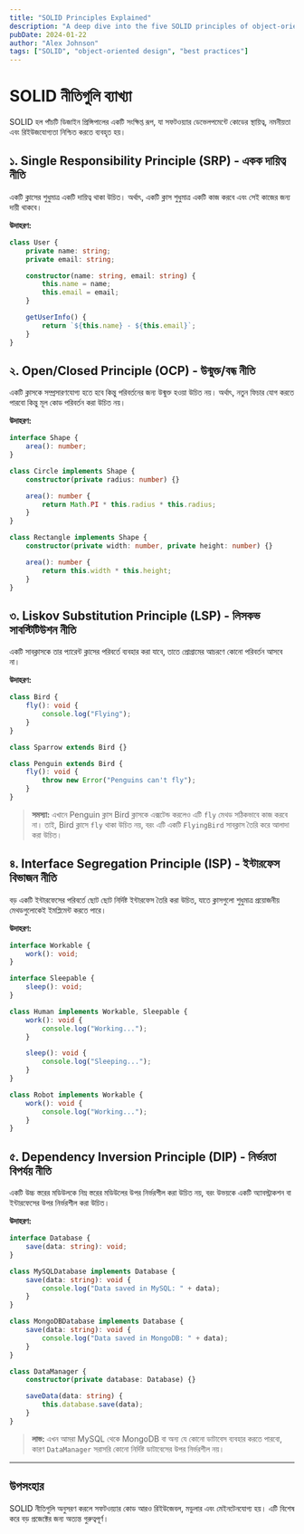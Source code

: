 ```yaml
---
title: "SOLID Principles Explained"
description: "A deep dive into the five SOLID principles of object-oriented design"
pubDate: 2024-01-22
author: "Alex Johnson"
tags: ["SOLID", "object-oriented design", "best practices"]
---
```

# SOLID নীতিগুলি ব্যাখ্যা

SOLID হল পাঁচটি ডিজাইন প্রিন্সিপালের একটি সংক্ষিপ্ত রূপ, যা সফটওয়্যার ডেভেলপমেন্টে কোডের স্থায়িত্ব, নমনীয়তা এবং রিইউজযোগ্যতা নিশ্চিত করতে ব্যবহৃত হয়।

## ১. Single Responsibility Principle (SRP) - একক দায়িত্ব নীতি
একটি ক্লাসের শুধুমাত্র একটি দায়িত্ব থাকা উচিত। অর্থাৎ, একটি ক্লাস শুধুমাত্র একটি কাজ করবে এবং সেই কাজের জন্য দায়ী থাকবে।

**উদাহরণ:**
```typescript
class User {
    private name: string;
    private email: string;

    constructor(name: string, email: string) {
        this.name = name;
        this.email = email;
    }

    getUserInfo() {
        return `${this.name} - ${this.email}`;
    }
}
```

## ২. Open/Closed Principle (OCP) - উন্মুক্ত/বন্ধ নীতি
একটি ক্লাসকে সম্প্রসারণযোগ্য হতে হবে কিন্তু পরিবর্তনের জন্য উন্মুক্ত হওয়া উচিত নয়। অর্থাৎ, নতুন ফিচার যোগ করতে পারবো কিন্তু মূল কোড পরিবর্তন করা উচিত নয়।

**উদাহরণ:**
```typescript
interface Shape {
    area(): number;
}

class Circle implements Shape {
    constructor(private radius: number) {}

    area(): number {
        return Math.PI * this.radius * this.radius;
    }
}

class Rectangle implements Shape {
    constructor(private width: number, private height: number) {}

    area(): number {
        return this.width * this.height;
    }
}
```

## ৩. Liskov Substitution Principle (LSP) - লিসকভ সাবস্টিটিউশন নীতি
একটি সাবক্লাসকে তার প্যারেন্ট ক্লাসের পরিবর্তে ব্যবহার করা যাবে, তাতে প্রোগ্রামের আচরণে কোনো পরিবর্তন আসবে না।

**উদাহরণ:**
```typescript
class Bird {
    fly(): void {
        console.log("Flying");
    }
}

class Sparrow extends Bird {}

class Penguin extends Bird {
    fly(): void {
        throw new Error("Penguins can't fly");
    }
}
```
> **সমস্যা:** এখানে Penguin ক্লাস Bird ক্লাসকে এক্সটেন্ড করলেও এটি `fly` মেথড সঠিকভাবে কাজ করবে না। তাই, Bird ক্লাসে `fly` থাকা উচিত নয়, বরং এটি একটি `FlyingBird` সাবক্লাস তৈরি করে আলাদা করা উচিত।

## ৪. Interface Segregation Principle (ISP) - ইন্টারফেস বিভাজন নীতি
বড় একটি ইন্টারফেসের পরিবর্তে ছোট ছোট নির্দিষ্ট ইন্টারফেস তৈরি করা উচিত, যাতে ক্লাসগুলো শুধুমাত্র প্রয়োজনীয় মেথডগুলোকেই ইমপ্লিমেন্ট করতে পারে।

**উদাহরণ:**
```typescript
interface Workable {
    work(): void;
}

interface Sleepable {
    sleep(): void;
}

class Human implements Workable, Sleepable {
    work(): void {
        console.log("Working...");
    }

    sleep(): void {
        console.log("Sleeping...");
    }
}

class Robot implements Workable {
    work(): void {
        console.log("Working...");
    }
}
```

## ৫. Dependency Inversion Principle (DIP) - নির্ভরতা বিপর্যয় নীতি
একটি উচ্চ স্তরের মডিউলকে নিম্ন স্তরের মডিউলের উপর নির্ভরশীল করা উচিত নয়, বরং উভয়কে একটি অ্যাবস্ট্রাকশন বা ইন্টারফেসের উপর নির্ভরশীল করা উচিত।

**উদাহরণ:**
```typescript
interface Database {
    save(data: string): void;
}

class MySQLDatabase implements Database {
    save(data: string): void {
        console.log("Data saved in MySQL: " + data);
    }
}

class MongoDBDatabase implements Database {
    save(data: string): void {
        console.log("Data saved in MongoDB: " + data);
    }
}

class DataManager {
    constructor(private database: Database) {}

    saveData(data: string) {
        this.database.save(data);
    }
}
```
> **লাভ:** এখন আমরা MySQL থেকে MongoDB বা অন্য যে কোনো ডাটাবেস ব্যবহার করতে পারবো, কারণ `DataManager` সরাসরি কোনো নির্দিষ্ট ডাটাবেসের উপর নির্ভরশীল নয়।

---

## উপসংহার
SOLID নীতিগুলি অনুসরণ করলে সফটওয়্যার কোড আরও রিইউজেবল, মডুলার এবং মেইনটেনযোগ্য হয়। এটি বিশেষ করে বড় প্রজেক্টের জন্য অত্যন্ত গুরুত্বপূর্ণ।
